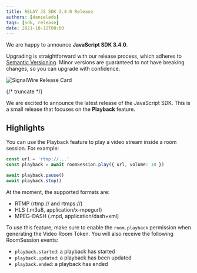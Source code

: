 ---
title: RELAY JS SDK 3.4.0 Release
authors: [danieleds]
tags: [sdk, release]
date: 2021-10-12T00:00
---

We are happy to announce **JavaScript SDK 3.4.0**.

Upgrading is straightforward with our release process, which adheres to [Semantic Versioning](https://semver.org/).
Minor versions are guaranteed to not have breaking changes, so you can upgrade with confidence.

![SignalWire Release Card](./_img/img.png)


{/* truncate */}

We are excited to announce the latest release of the JavaScript SDK. This is a small release that focuses on the **Playback** feature.

## Highlights

You can use the Playback feature to play a video stream inside a room session. For example:

```typescript
const url = 'rtmp://...'
const playback = await roomSession.play({ url, volume: 10 })

await playback.pause()
await playback.stop()
```

At the moment, the supported formats are:
 - RTMP (rtmp:// and rtmps://)
 - HLS (.m3u8, application/x-mpegurl)
 - MPEG-DASH (.mpd, application/dash+xml)

To use this feature, make sure to enable the `room.playback` permission when generating the Video Room Token. You will also receive the following RoomSession events:

 - `playback.started`: a playback has started
 - `playback.updated`: a playback has been updated
 - `playback.ended`: a playback has ended